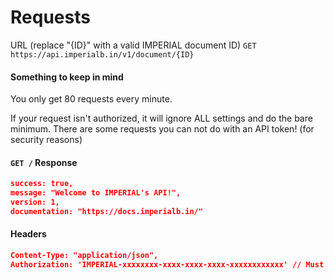 # Requests

URL (replace "{ID}" with a valid IMPERIAL document ID)
`GET https://api.imperialb.in/v1/document/{ID}`


#### Something to keep in mind

<Callout>You only get 80 requests every minute.</Callout>

<Callout>
  If your request isn't authorized, it will ignore ALL settings and do the bare
  minimum.
</Callout>

<Callout>
  There are some requests you can not do with an API token! (for security
  reasons)
</Callout>

#### `GET /` Response

```json
success: true,
message: "Welcome to IMPERIAL's API!",
version: 1,
documentation: "https://docs.imperialb.in/"
```

#### Headers

```json
Content-Type: "application/json",
Authorization: 'IMPERIAL-xxxxxxxx-xxxx-xxxx-xxxx-xxxxxxxxxxxx' // Must be a string. (Default: null)
```
